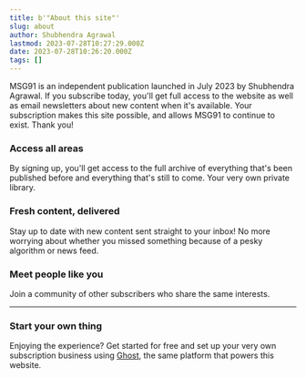 ```yaml
---
title: b'"About this site"'
slug: about
author: Shubhendra Agrawal
lastmod: 2023-07-28T10:27:29.000Z
date: 2023-07-28T10:26:20.000Z
tags: []
---
```


MSG91 is an independent publication launched in July 2023 by Shubhendra Agrawal. If you subscribe today, you'll get full access to the website as well as email newsletters about new content when it's available. Your subscription makes this site possible, and allows MSG91 to continue to exist. Thank you!

### Access all areas

By signing up, you'll get access to the full archive of everything that's been published before and everything that's still to come. Your very own private library.

### Fresh content, delivered

Stay up to date with new content sent straight to your inbox! No more worrying about whether you missed something because of a pesky algorithm or news feed.

### Meet people like you

Join a community of other subscribers who share the same interests.



---

### Start your own thing

Enjoying the experience? Get started for free and set up your very own subscription business using [Ghost](https://ghost.org), the same platform that powers this website.

